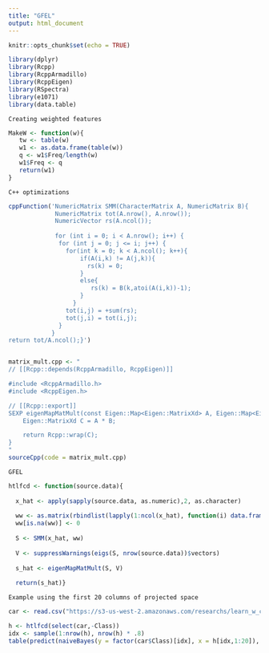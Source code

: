 ```yaml
---
title: "GFEL"
output: html_document
---
```


```r
knitr::opts_chunk$set(echo = TRUE)
```


```r
library(dplyr)
library(Rcpp)
library(RcppArmadillo)
library(RcppEigen)
library(RSpectra)
library(e1071)
library(data.table)
```


` Creating weighted features `

```r

MakeW <- function(w){
   tw <- table(w)
   w1 <- as.data.frame(table(w))
   q <- w1$Freq/length(w)
   w1$Freq <- q
   return(w1)
}
```


` C++ optimizations `

```r
cppFunction('NumericMatrix SMM(CharacterMatrix A, NumericMatrix B){
             NumericMatrix tot(A.nrow(), A.nrow());
             NumericVector rs(A.ncol());
              
             for (int i = 0; i < A.nrow(); i++) {
              for (int j = 0; j <= i; j++) {
                for(int k = 0; k < A.ncol(); k++){
                    if(A(i,k) != A(j,k)){
                      rs(k) = 0;
                    }
                    else{
                       rs(k) = B(k,atoi(A(i,k))-1);
                    }
                  }
                tot(i,j) = +sum(rs);
                tot(j,i) = tot(i,j);
              }
            }
return tot/A.ncol();}')


matrix_mult.cpp <- "
// [[Rcpp::depends(RcppArmadillo, RcppEigen)]]

#include <RcppArmadillo.h>
#include <RcppEigen.h>

// [[Rcpp::export]]
SEXP eigenMapMatMult(const Eigen::Map<Eigen::MatrixXd> A, Eigen::Map<Eigen::MatrixXd> B){
    Eigen::MatrixXd C = A * B;

    return Rcpp::wrap(C);
}
"
sourceCpp(code = matrix_mult.cpp)
```

` GFEL `

```r
htlfcd <- function(source.data){
  
  x_hat <- apply(sapply(source.data, as.numeric),2, as.character)
  
  ww <- as.matrix(rbindlist(lapply(1:ncol(x_hat), function(i) data.frame(t(MakeW(x_hat[,i])$Freq))), fill = T))
  ww[is.na(ww)] <- 0
 
  S <- SMM(x_hat, ww)
  
  V <- suppressWarnings(eigs(S, nrow(source.data))$vectors)
  
  s_hat <- eigenMapMatMult(S, V)
  
  return(s_hat)}
```

` Example using the first 20 columns of projected space `

```r

car <- read.csv("https://s3-us-west-2.amazonaws.com/researchs/learn_w_cat_data/car.csv")

h <- htlfcd(select(car,-Class))
idx <- sample(1:nrow(h), nrow(h) * .8)
table(predict(naiveBayes(y = factor(car$Class)[idx], x = h[idx,1:20]), h[-idx,1:20]), car$Class[-idx])
```
